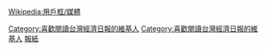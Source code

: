 {{Userbox
  |id=EDN
  |id-c=White
  |id-fc=red
  |id-s=14
  |info=這個用戶喜歡閱讀[[台灣]]的'''[[經濟日報 (臺灣)|經濟日報]]'''。
  |info-c=#FF0000
  |info-s=10
  |border-c=#FFFFFF
  |border-s=1
}} <includeonly>[[Category:喜歡閱讀台灣經濟日報的維基人]]</includeonly><noinclude>{{Clear}}
[[Category:喜歡閱讀台灣經濟日報的維基人]]
[[Wikipedia:用戶框/媒體]]
[[Category:媒體用戶框模板|報紙]]
</noinclude>